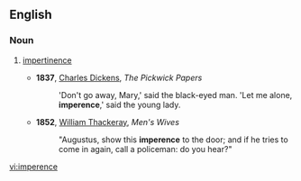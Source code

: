 ==English==

===Noun===
{{en-noun}}

# {{colloquial}} [[impertinence]]
#*'''1837''', [[w:Charles Dickens|Charles Dickens]], ''The Pickwick Papers''
#*:'Don't go away, Mary,' said the black-eyed man. 'Let me alone, '''imperence''',' said the young lady.
#*'''1852''', [[w:William Makepeace Thackeray|William Thackeray]], ''Men's Wives''
#*:"Augustus, show this '''imperence''' to the door; and if he tries to come in again, call a policeman: do you hear?"

[[vi:imperence]]